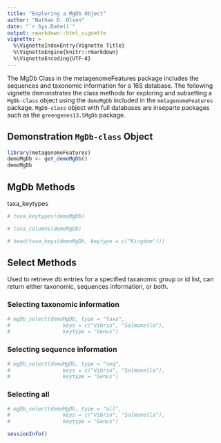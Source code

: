 ```yaml
---
title: "Exploring a MgDb Object"
author: "Nathan D. Olson"
date: "`r Sys.Date()`"
output: rmarkdown::html_vignette
vignette: >
  %\VignetteIndexEntry{Vignette Title}
  %\VignetteEngine{knitr::rmarkdown}
  %\VignetteEncoding{UTF-8}
---
```


The MgDb Class in the metagenomeFeatures package includes the sequences and taxonomic information for a 16S database.  The following vignette demonstrates the class methods for exploring and subsetting a `MgDb-class` object using the `demoMgDb` included in the `metagenomeFeatures` package. `MgDb-class` object with full databases are inseparte packages such as the `greengenes13.5MgDb` package.

## Demonstration `MgDb-class` Object
```r
library(metagenomeFeatures)
demoMgDb <- get_demoMgDb()
demoMgDb
```


## MgDb Methods
taxa_keytypes
```r
# taxa_keytypes(demoMgDb)
```


```r
# taxa_columns(demoMgDb)
```

```r
# head(taxa_keys(demoMgDb, keytype = c("Kingdom")))
```


## Select Methods
Used to retrieve db entries for a specified taxanomic group or id list, can return either taxonomic, sequences information, or both. 

### Selecting taxonomic information
```r
# mgDb_select(demoMgDb, type = "taxa",
#                 keys = c("Vibrio", "Salmonella"),
#                 keytype = "Genus")
```

### Selecting sequence information
```r
# mgDb_select(demoMgDb, type = "seq",
#                 keys = c("Vibrio", "Salmonella"),
#                 keytype = "Genus")
```



### Selecting all
```r
# mgDb_select(demoMgDb, type = "all",
#                 keys = c("Vibrio", "Salmonella"),
#                 keytype = "Genus")
```


```r
sessionInfo()
```

